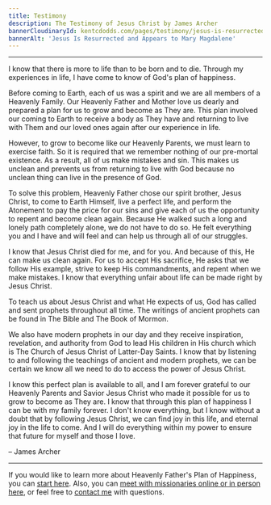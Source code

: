 ```yaml
---
title: Testimony
description: The Testimony of Jesus Christ by James Archer
bannerCloudinaryId: kentcdodds.com/pages/testimony/jesus-is-resurrected
bannerAlt: 'Jesus Is Resurrected and Appears to Mary Magdalene'
---
```


---

I know that there is more to life than to be born and to die. Through my
experiences in life, I have come to know of God's plan of happiness.

Before coming to Earth, each of us was a spirit and we are all members of a
Heavenly Family. Our Heavenly Father and Mother love us dearly and prepared a
plan for us to grow and become as They are. This plan involved our coming to
Earth to receive a body as They have and returning to live with Them and our
loved ones again after our experience in life.

However, to grow to become like our Heavenly Parents, we must learn to exercise
faith. So it is required that we remember nothing of our pre-mortal existence.
As a result, all of us make mistakes and sin. This makes us unclean and prevents
us from returning to live with God because no unclean thing can live in the
presence of God.

To solve this problem, Heavenly Father chose our spirit brother, Jesus Christ,
to come to Earth Himself, live a perfect life, and perform the Atonement to pay
the price for our sins and give each of us the opportunity to repent and become
clean again. Because He walked such a long and lonely path completely alone, we
do not have to do so. He felt everything you and I have and will feel and can
help us through all of our struggles.

I know that Jesus Christ died for me, and for you. And because of this, He can
make us clean again. For us to accept His sacrifice, He asks that we follow His
example, strive to keep His commandments, and repent when we make mistakes. I
know that everything unfair about life can be made right by Jesus Christ.

To teach us about Jesus Christ and what He expects of us, God has called and
sent prophets throughout all time. The writings of ancient prophets can be found
in The Bible and The Book of Mormon.

We also have modern prophets in our day and they receive inspiration,
revelation, and authority from God to lead His children in His church which is
The Church of Jesus Christ of Latter-Day Saints. I know that by listening to and
following the teachings of ancient and modern prophets, we can be certain we
know all we need to do to access the power of Jesus Christ.

I know this perfect plan is available to all, and I am forever grateful to our
Heavenly Parents and Savior Jesus Christ who made it possible for us to grow to
become as They are. I know that through this plan of happiness I can be with my
family forever. I don't know everything, but I know without a doubt that by
following Jesus Christ, we can find joy in this life, and eternal joy in the
life to come. And I will do everything within my power to ensure that future for
myself and those I love.

– James Archer

---

If you would like to learn more about Heavenly Father's Plan of Happiness, you
can
[start here](https://www.churchofjesuschrist.org/study/manual/gospel-topics/plan-of-salvation?lang=eng).
Also, you can
[meet with missionaries online or in person here](https://www.churchofjesuschrist.org/comeuntochrist/requests/missionary-visit),
or feel free to [contact me](/contact) with questions.
